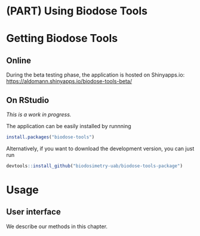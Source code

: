 # (PART) Using Biodose Tools {-}

# Getting Biodose Tools

## Online

During the beta testing phase, the application is hosted on Shinyapps.io: [https://aldomann.shinyapps.io/biodose-tools-beta/](https://aldomann.shinyapps.io/biodose-tools-beta/)


## On RStudio
*This is a work in progress.*

The application can be easily installed by runnning
```r
install.packages("biodose-tools")
```

Alternatively, if you want to download the development version, you can just run
```r
devtools::install_github("biodosimetry-uab/biodose-tools-package")
```

# Usage

## User interface

We describe our methods in this chapter.
